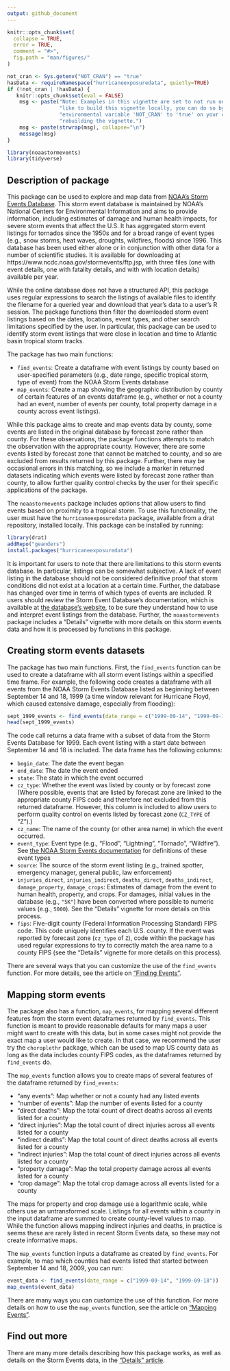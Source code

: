 ```yaml
---
output: github_document
---
```


<!-- [![Build Status](https://travis-ci.org/geanders/noaastormevents.svg?branch=master)](https://travis-ci.org/zailchen/noaastormevents) -->

<!-- README.md is generated from README.Rmd. Please edit that file -->

```r
knitr::opts_chunk$set(
  collapse = TRUE,
  error = TRUE,
  comment = "#>",
  fig.path = "man/figures/"
)
```

```r
not_cran <- Sys.getenv("NOT_CRAN") == "true"
hasData <- requireNamespace("hurricaneexposuredata", quietly=TRUE)
if (!not_cran | !hasData) {
   knitr::opts_chunk$set(eval = FALSE)
    msg <- paste("Note: Examples in this vignette are set to not run on CRAN. If you would",
                 "like to build this vignette locally, you can do so by first setting the",
                 "environmental variable 'NOT_CRAN' to 'true' on your computer and then ",
                 "rebuilding the vignette.")
    msg <- paste(strwrap(msg), collapse="\n")
    message(msg)
}
```

```r
library(noaastormevents)
library(tidyverse)
```

## Description of package

This package can be used to explore and map data from [NOAA's Storm Events Database](https://www.ncdc.noaa.gov/stormevents/). This storm event database is maintained by NOAA's National Centers for Environmental Information and aims to provide information, including estimates of damage and human health impacts, for severe storm events that affect the U.S. It has aggregated storm event listings for tornados since the 1950s and for a broad range of event types (e.g., snow storms, heat waves, droughts, wildfires, floods) since 1996. This database has been used either alone or in conjunction with other data for a number of scientific studies. It is available for downloading at https://www.ncdc.noaa.gov/stormevents/ftp.jsp, with three files (one with event details, one with fatality details, and with with location details) available per year. 

While the online database does not have a structured API, this package uses regular expressions to search the listings of available files to identify the filename for a queried year and download that year's data to a user's R session. The package functions then filter the downloaded storm event listings based on the dates, locations, event types, and other search limitations specified by the user. In particular, this package can be used to identify storm event listings that were close in location and time to Atlantic basin tropical storm tracks. 

The package has two main functions: 

- `find_events`: Create a dataframe with event listings by county based on user-specified parameters (e.g., date range, specific tropical storm, type of event) from the NOAA Storm Events database
- `map_events`: Create a map showing the geographic distribution by county of certain features of an events dataframe (e.g., whether or not a county had an event, number of events per county, total property damage in a county across event listings). 

While this package aims to create and map events data by county, some events are listed in the original database by forecast zone rather than county. For these observations, the package functions attempts to match the observation with the appropriate county. However, there are some events listed by forecast zone that cannot be matched to county, and so are excluded from results returned by this package. Further, there may be occasional errors in this matching, so we include a marker in returned datasets indicating which events were listed by forecast zone rather than county, to allow further quality control checks by the user for their specific applications of the package. 

The `noaastormevents` package includes options that allow users to find events based on proximity to a tropical storm. To use this functionality, the user must have the `hurricaneexposuredata` package, available from a drat repository, installed locally. This package can be installed by running: 

```r
library(drat)
addRepo("geanders")
install.packages("hurricaneexposuredata")
```

It is important for users to note that there are limitations to this storm events database. In particular, listings can be somewhat subjective. A lack of event listing in the database should not be considered definitive proof that storm conditions did not exist at a location at a certain time. Further, the database has changed over time in terms of which types of events are included. R users should review the Storm Event Database's documentation, which is available at [the database's website](https://www.ncdc.noaa.gov/stormevents/), to be sure they understand how to use and interpret event listings from the database. Further, the `noaastormevents` package includes a "Details" vignette with more details on this storm events data and how it is processed by functions in this package. 

## Creating storm events datasets

The package has two main functions. First, the `find_events` function can be used to create a dataframe with all storm event listings within a specified time frame. For example, the following code creates a dataframe with all events from the NOAA Storm Events Database listed as beginning between September 14 and 18, 1999 (a time window relevant for Hurricane Floyd, which caused extensive damage, especially from flooding):

```r
sept_1999_events <- find_events(date_range = c("1999-09-14", "1999-09-18"))
head(sept_1999_events)
```

The code call returns a data frame with a subset of data from the Storm Events Database for 1999. Each event listing with a start date between September 14 and 18 is included. The data frame has the following columns: 

- `begin_date`: The date the event began
- `end_date`: The date the event ended
- `state`: The state in which the event occurred
- `cz_type`: Whether the event was listed by county or by forecast zone (Where possible, events that are listed by forecast zone are linked to the appropriate county FIPS code and therefore not excluded from this returned dataframe. However, this column is included to allow users to perform quality control on events listed by forecast zone (`CZ_TYPE` of "Z").)
- `cz_name`: The name of the county (or other area name) in which the event occurred. 
- `event_type`: Event type (e.g., "Flood", "Lightning", "Tornado", "Wildfire"). See [the NOAA Storm Events documentation](https://www.ncdc.noaa.gov/stormevents/pd01016005curr.pdf) for definitions of these event types
- `source`: The source of the storm event listing (e.g., trained spotter, emergency manager, general public, law enforcement)
- `injuries_direct`, `injuries_indirect`, `deaths_direct`, `deaths_indirect`, `damage_property`, `damage_crops`: Estimates of damage from the event to human health, property, and crops. For damages, initial values in the database (e.g., `"5K"`) have been converted where possible to numeric values (e.g., `5000`). See the "Details" vignette for more details on this process.
- `fips`: Five-digit county (Federal Information Processing Standard) FIPS code. This code uniquely identifies each U.S. county. If the event was reported by forecast zone (`cz_type` of `Z`), code within the package has used regular expressions to try to correctly match the area name to a county FIPS (see the "Details" vignette for more details on this process).

There are several ways that you can customize the use of the `find_events`
function. For more details, see the article on ["Finding Events"](http://geanders.github.io/noaastormevents/articles/find_events.html).

## Mapping storm events

The package also has a function, `map_events`, for mapping several different features from the storm event dataframes returned by `find_events`. This function is meant to provide reasonable defaults for many maps a user might want to create with this data, but in some cases might not provide the exact map a user would like to create. In that case, we recommend the user try the `choroplethr` package, which can be used to map US county data as long as the data includes county FIPS codes, as the dataframes returned by `find_events` do. 

The `map_events` function allows you to create maps of several features of the dataframe returned by `find_events`: 

- "any events": Map whether or not a county had any listed events
- "number of events": Map the number of events listed for a county
- "direct deaths": Map the total count of direct deaths across all events listed for a county
- "direct injuries": Map the total count of direct injuries across all events listed for a county
- "indirect deaths": Map the total count of direct deaths across all events listed for a county
- "indirect injuries": Map the total count of direct injuries across all events listed for a county
- "property damage": Map the total property damage across all events listed for a county
- "crop damage": Map the total crop damage across all events listed for a county

The maps for property and crop damage use a logarithmic scale, while others use an untransformed scale. Listings for all events within a county in the input dataframe are summed to create county-level values to map. While the function allows mapping indirect injuries and deaths, in practice is seems these are rarely listed in recent Storm Events data, so these may not create informative maps.

The `map_events` function inputs a dataframe as created by `find_events`. For example, to map which counties had events listed that started between September 14 and 18, 2009, you can run:

```r
event_data <- find_events(date_range = c("1999-09-14", "1999-09-18"))
map_events(event_data)
```

There are many ways you can customize the use of this function. For more details
on how to use the `map_events` function, see the article on ["Mapping Events"](http://geanders.github.io/noaastormevents/articles/map_events.html).

## Find out more

There are many more details describing how this package works, as well as details on the Storm Events data, in the ["Details" article](http://geanders.github.io/noaastormevents/articles/details.html). 
